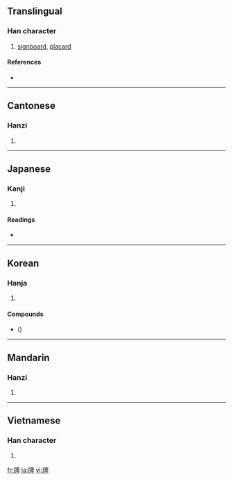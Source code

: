 ==Translingual==

===Han character===
{{Han char|rn=91|rad=片|as=08|sn=12|four=2604<sub>0</sub>|canj=中中竹田十 (LLHWJ), 中弓竹田十 (LNHWJ)}}

# [[signboard]], [[placard]]

====References====
* {{Han ref|kx=0693.340|dkj=19854|dj=1106.280|hdz=32016.280|uh=724C|ud=29260|bh=B550|bd=46416}}

----

==Cantonese==

===Hanzi===
{{yue-hanzi|jyut=|y=paai4}}

# {{defn|Cantonese|sort=片08}}

----

==Japanese==

===Kanji===
{{ja-kanji|grade=|rs=片08}}

# {{defn|Japanese}}

====Readings====
* {{ja-readings|on=[[はい]] (hai)|kun=[[ふだ]] (fuda)}}

----

==Korean==

===Hanja===
{{ko-hanja|hangeul=[[패]], [[배]]|eumhun=|rv=pae, bae|mr=p'ae, pae|y=phay, pay}}

# {{defn|Korean|sort=片08}}

====Compounds====
* {{Kore|[[깡牌]]}} ({{Kore|깡패}})

----

==Mandarin==

===Hanzi===
{{cmn-hanzi|pin=[[pái]] ([[pai2]])|wg=p'ai<sup>2</sup>}}

# {{defn|Mandarin|sort=片08}}

----

==Vietnamese==

===Han character===
{{vi-hantu|[[bài]], [[bìa]], [[bời]]|rs=片08}}

# {{defn|Vietnamese|sort=片08}}

[[fr:牌]]
[[ja:牌]]
[[vi:牌]]